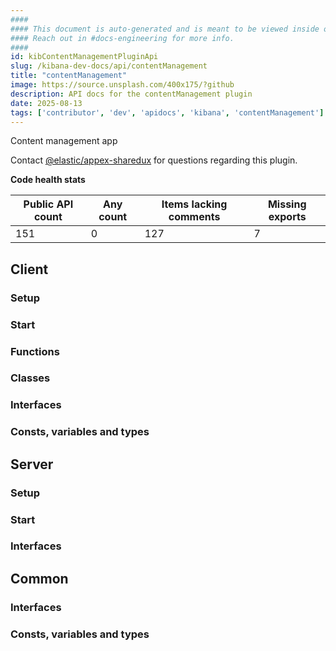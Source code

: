 ```yaml
---
####
#### This document is auto-generated and is meant to be viewed inside our experimental, new docs system.
#### Reach out in #docs-engineering for more info.
####
id: kibContentManagementPluginApi
slug: /kibana-dev-docs/api/contentManagement
title: "contentManagement"
image: https://source.unsplash.com/400x175/?github
description: API docs for the contentManagement plugin
date: 2025-08-13
tags: ['contributor', 'dev', 'apidocs', 'kibana', 'contentManagement']
---
```


Content management app

Contact [@elastic/appex-sharedux](https://github.com/orgs/elastic/teams/appex-sharedux) for questions regarding this plugin.

**Code health stats**

| Public API count  | Any count | Items lacking comments | Missing exports |
|-------------------|-----------|------------------------|-----------------|
| 151 | 0 | 127 | 7 |

## Client

### Setup
<DocDefinitionList data={[contentManagementObj.client.setup]}/>

### Start
<DocDefinitionList data={[contentManagementObj.client.start]}/>

### Functions
<DocDefinitionList data={contentManagementObj.client.functions}/>

### Classes
<DocDefinitionList data={contentManagementObj.client.classes}/>

### Interfaces
<DocDefinitionList data={contentManagementObj.client.interfaces}/>

### Consts, variables and types
<DocDefinitionList data={contentManagementObj.client.misc}/>

## Server

### Setup
<DocDefinitionList data={[contentManagementObj.server.setup]}/>

### Start
<DocDefinitionList data={[contentManagementObj.server.start]}/>

### Interfaces
<DocDefinitionList data={contentManagementObj.server.interfaces}/>

## Common

### Interfaces
<DocDefinitionList data={contentManagementObj.common.interfaces}/>

### Consts, variables and types
<DocDefinitionList data={contentManagementObj.common.misc}/>

